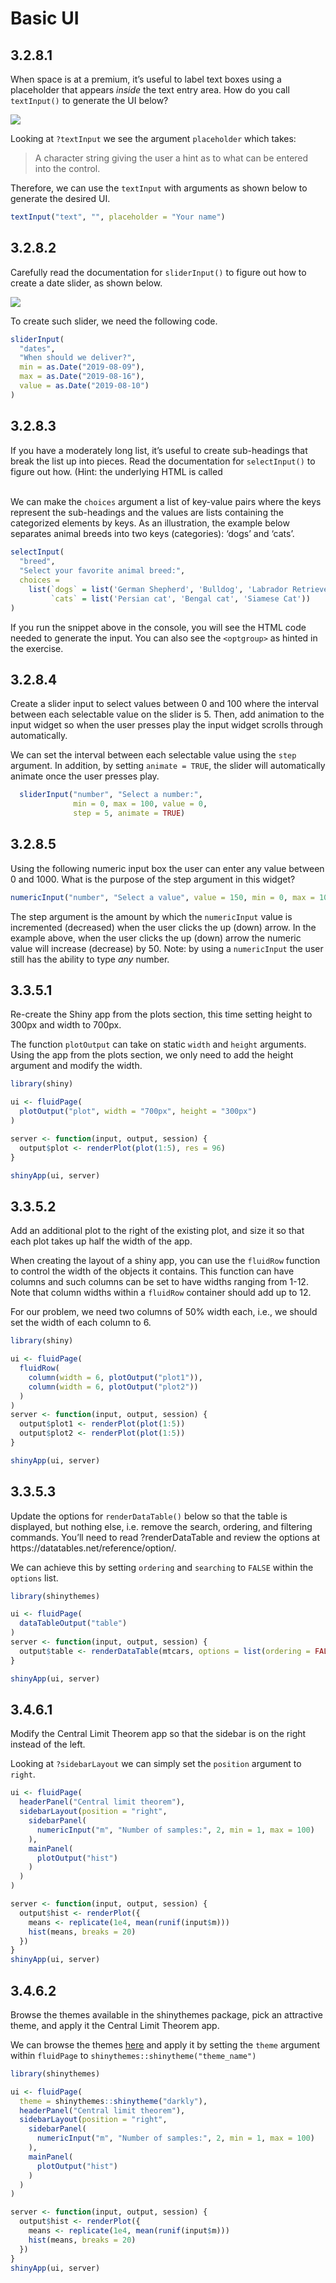 # Basic UI

## 3.2.8.1 {-}

:::question
When space is at a premium, it's useful to label text boxes using a placeholder that appears _inside_ the text entry area. How do you call `textInput()` to generate the UI below?

<img src="https://d33wubrfki0l68.cloudfront.net/0250dd2b285e770d5fd2a66670a6604775bb7f1e/42653/screenshots/basic-ui/placeholder.png" style="align=center;"/>
:::

Looking at `?textInput` we see the argument `placeholder` which takes:

>	A character string giving the user a hint as to what can be entered into the control.

Therefore, we can use the `textInput` with arguments as shown below to generate the desired UI.

```r
textInput("text", "", placeholder = "Your name")
```

## 3.2.8.2 {-}

:::question
Carefully read the documentation for `sliderInput()` to figure out how to create a date slider, as shown below.

<img src="https://d33wubrfki0l68.cloudfront.net/16dea4a0f7a4462dfd578a917bdf3e492ed6a7cd/9686e/screenshots/basic-ui/date-slider.png" style="align:center;"/>
:::

To create such slider, we need the following code.
```r
sliderInput(
  "dates",
  "When should we deliver?",
  min = as.Date("2019-08-09"),
  max = as.Date("2019-08-16"),
  value = as.Date("2019-08-10")
)
```

## 3.2.8.3 {-}

:::question
If you have a moderately long list, it's useful to create sub-headings that break the list up into pieces. Read the documentation for `selectInput()` to figure out how. (Hint: the underlying HTML is called <optgroup>.)
:::

We can make the `choices` argument a list of key-value pairs where the keys represent the sub-headings and the values are lists containing the categorized elements by keys. As an illustration, the example below separates animal breeds into two keys (categories): 'dogs' and 'cats'.

```r
selectInput(
  "breed",
  "Select your favorite animal breed:",
  choices =
    list(`dogs` = list('German Shepherd', 'Bulldog', 'Labrador Retriever'),
         `cats` = list('Persian cat', 'Bengal cat', 'Siamese Cat'))
)
```

If you run the snippet above in the console, you will see the HTML code needed to generate the input. You can also see the `<optgroup>` as hinted in the exercise.

## 3.2.8.4 {-}

:::question
Create a slider input to select values between 0 and 100 where the interval between each selectable value on the slider is 5. Then, add animation to the input widget so when the user presses play the input widget scrolls through automatically.
:::

We can set the interval between each selectable value using the `step` argument. In addition, by setting `animate = TRUE`, the slider will automatically animate once the user presses play.

```r
  sliderInput("number", "Select a number:",
              min = 0, max = 100, value = 0, 
              step = 5, animate = TRUE)
```

## 3.2.8.5 {-}

:::question
Using the following numeric input box the user can enter any value between 0 and 1000. What is the purpose of the step argument in this widget?

```r
numericInput("number", "Select a value", value = 150, min = 0, max = 1000, step = 50)
```
:::

The step argument is the amount by which the `numericInput` value is incremented (decreased) when the user clicks the up (down) arrow. In the example above, when the user clicks the up (down) arrow the numeric value will increase (decrease) by 50. Note: by using a `numericInput` the user still has the ability to type *any* number.

## 3.3.5.1 {-}

:::question
Re-create the Shiny app from the plots section, this time setting height to 300px and width to 700px.
:::

The function `plotOutput` can take on static `width` and `height` arguments. Using the app from the plots section, we only need to add the height argument and modify the width.

```r
library(shiny)

ui <- fluidPage(
  plotOutput("plot", width = "700px", height = "300px")
)

server <- function(input, output, session) {
  output$plot <- renderPlot(plot(1:5), res = 96)
}

shinyApp(ui, server)
```

## 3.3.5.2 {-}

:::question
Add an additional plot to the right of the existing plot, and size it so that each plot takes up half the width of the app.
:::

When creating the layout of a shiny app, you can use the `fluidRow` function to control the width of the objects it contains. This function can have columns and such columns can be set to have widths ranging from 1-12. Note that column widths within a `fluidRow` container should add up to 12.

For our problem, we need two columns of 50% width each, i.e., we should set the width of each column to 6.

```r
library(shiny)

ui <- fluidPage(
  fluidRow(
    column(width = 6, plotOutput("plot1")),
    column(width = 6, plotOutput("plot2"))
  )
)
server <- function(input, output, session) {
  output$plot1 <- renderPlot(plot(1:5))
  output$plot2 <- renderPlot(plot(1:5))
}

shinyApp(ui, server)
```

## 3.3.5.3 {-}

:::question
Update the options for `renderDataTable()` below so that the table is displayed, but nothing else, i.e. remove the search, ordering, and filtering commands. You'll need to read ?renderDataTable and review the options at https://datatables.net/reference/option/.
:::

We can achieve this by setting `ordering` and `searching` to `FALSE` within the `options` list.

```r
library(shinythemes)

ui <- fluidPage(
  dataTableOutput("table")
)
server <- function(input, output, session) {
  output$table <- renderDataTable(mtcars, options = list(ordering = FALSE, searching = FALSE))
}

shinyApp(ui, server)
```

## 3.4.6.1 {-}

:::question
Modify the Central Limit Theorem app so that the sidebar is on the right instead of the left.
:::

Looking at `?sidebarLayout` we can simply set the `position` argument to `right`.

```r
ui <- fluidPage(
  headerPanel("Central limit theorem"),
  sidebarLayout(position = "right",
    sidebarPanel(
      numericInput("m", "Number of samples:", 2, min = 1, max = 100)
    ),
    mainPanel(
      plotOutput("hist")
    )
  )
)

server <- function(input, output, session) {
  output$hist <- renderPlot({
    means <- replicate(1e4, mean(runif(input$m)))
    hist(means, breaks = 20)
  })
}
shinyApp(ui, server)
```

## 3.4.6.2 {-}

:::question
Browse the themes available in the shinythemes package, pick an attractive theme, and apply it the Central Limit Theorem app.
:::

We can browse the themes [here](https://rstudio.github.io/shinythemes/) and apply it by setting the `theme` argument within `fluidPage` to `shinythemes::shinytheme("theme_name")`

```r
library(shinythemes)

ui <- fluidPage(
  theme = shinythemes::shinytheme("darkly"),
  headerPanel("Central limit theorem"),
  sidebarLayout(position = "right",
    sidebarPanel(
      numericInput("m", "Number of samples:", 2, min = 1, max = 100)
    ),
    mainPanel(
      plotOutput("hist")
    )
  )
)

server <- function(input, output, session) {
  output$hist <- renderPlot({
    means <- replicate(1e4, mean(runif(input$m)))
    hist(means, breaks = 20)
  })
}
shinyApp(ui, server)
```
